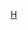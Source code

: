 {{Commonscat|Osmeridae}}
{{Classification bar|脊索動物門|輻鰭魚綱|真骨下纲|骨舌鱼高群|鲱头鱼总群|正真骨鱼群|巨口鱼亚群|胡瓜魚目|胡瓜鱼科}}
{{Catmore}}

[[Category:胡瓜魚目|H]]